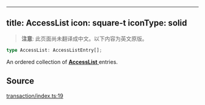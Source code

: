 <!-- AUTO-GENERATED-CONTENT:START (ENGLISH-COPY) -->
---
title: AccessList
icon: square-t
iconType: solid
---

> **注意**: 此页面尚未翻译成中文。以下内容为英文原版。

```ts
type AccessList: AccessListEntry[];
```

An ordered collection of [**AccessList** ](/cn/sdk/content/type-aliases/AccessList) entries.

## Source

[transaction/index.ts:19](https://github.com/dominant-strategies/quais.js/blob/c1c12d43f9d34c6baad2b0542bd6d0acd6fefcbf/src/transaction/index.ts#L19)
